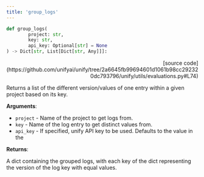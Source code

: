 ```yaml
---
title: 'group_logs'
---
```


```python
def group_logs(
        project: str,
        key: str,
        api_key: Optional[str] = None
) -> Dict[str, List[Dict[str, Any]]]:
```

<p align="right">[source code](https://github.com/unifyai/unify/tree/2a6645fb99694601d1061b98cc292320dc793796/unify/utils/evaluations.py#L74)</p>

Returns a list of the different version/values of one entry within a given project
based on its key.

**Arguments**:

- `project` - Name of the project to get logs from.
- `key` - Name of the log entry to get distinct values from.
- `api_key` - If specified, unify API key to be used. Defaults to the value in the



**Returns**:

A dict containing the grouped logs, with each key of the dict representing the
version of the log key with equal values.